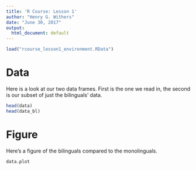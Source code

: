 ```yaml
---
title: 'R Course: Lesson 1'
author: "Henry G. Withers"
date: "June 30, 2017"
output:
  html_document: default
---
```


```r
load("rcourse_lesson1_environment.RData")
```

# Data
Here is a look at our two data frames. First is the one we read in, the second is our subset of just the bilinguals' data.
```r
head(data)
head(data_bl)
```
# Figure
Here's a figure of the bilinguals compared to the monolinguals.
```r
data.plot
```

